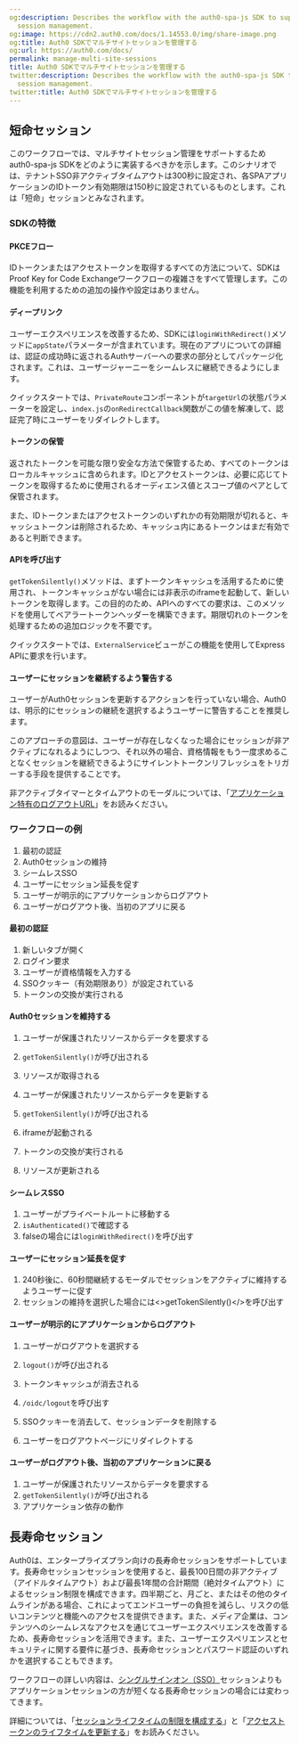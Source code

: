 ```yaml
---
og:description: Describes the workflow with the auth0-spa-js SDK to support multi-site
  session management.
og:image: https://cdn2.auth0.com/docs/1.14553.0/img/share-image.png
og:title: Auth0 SDKでマルチサイトセッションを管理する
og:url: https://auth0.com/docs/
permalink: manage-multi-site-sessions
title: Auth0 SDKでマルチサイトセッションを管理する
twitter:description: Describes the workflow with the auth0-spa-js SDK to support multi-site
  session management.
twitter:title: Auth0 SDKでマルチサイトセッションを管理する
---
```


## 短命セッション

このワークフローでは、マルチサイトセッション管理をサポートするためauth0-spa-js SDKをどのように実装するべきかを示します。このシナリオでは、テナントSSO非アクティブタイムアウトは300秒に設定され、各SPAアプリケーションのIDトークン有効期限は150秒に設定されているものとします。これは「短命」セッションとみなされます。

### SDKの特徴

#### PKCEフロー

IDトークンまたはアクセストークンを取得するすべての方法について、SDKはProof Key for Code Exchangeワークフローの複雑さをすべて管理します。この機能を利用するための追加の操作や設定はありません。

#### ディープリンク

ユーザーエクスペリエンスを改善するため、SDKには`loginWithRedirect()`メソッドに`appState`パラメーターが含まれています。現在のアプリについての詳細は、認証の成功時に返されるAuthサーバーへの要求の部分としてパッケージ化されます。これは、ユーザージャーニーをシームレスに継続できるようにします。

クイックスタートでは、`PrivateRoute`コンポーネントが`targetUrl`の状態パラメーターを設定し、`index.js`の`onRedirectCallback`関数がこの値を解凍して、認証完了時にユーザーをリダイレクトします。

#### トークンの保管

返されたトークンを可能な限り安全な方法で保管するため、すべてのトークンはローカルキャッシュに含められます。IDとアクセストークンは、必要に応じてトークンを取得するために使用されるオーディエンス値とスコープ値のペアとして保管されます。

また、IDトークンまたはアクセストークンのいずれかの有効期限が切れると、キャッシュトークンは削除されるため、キャッシュ内にあるトークンはまだ有効であると判断できます。

#### APIを呼び出す

`getTokenSilently()`メソッドは、まずトークンキャッシュを活用するために使用され、トークンキャッシュがない場合には非表示のiframeを起動して、新しいトークンを取得します。この目的のため、APIへのすべての要求は、このメソッドを使用してベアラートークンヘッダーを構築できます。期限切れのトークンを処理するための追加ロジックを不要です。

クイックスタートでは、`ExternalService`ビューがこの機能を使用してExpress APIに要求を行います。

#### ユーザーにセッションを継続するよう警告する

ユーザーがAuth0セッションを更新するアクションを行っていない場合、Auth0は、明示的にセッションの継続を選択するようユーザーに警告することを推奨します。

このアプローチの意図は、ユーザーが存在しなくなった場合にセッションが非アクティブになれるようにしつつ、それ以外の場合、資格情報をもう一度求めることなくセッションを継続できるようにサイレントトークンリフレッシュをトリガーする手段を提供することです。

非アクティブタイマーとタイムアウトのモーダルについては、「[アプリケーション特有のログアウトURL](/users/sessions/configure-session-lifetime-settings)」をお読みください。

### ワークフローの例

1. 最初の認証
2. Auth0セッションの維持
3. シームレスSSO
4. ユーザーにセッション延長を促す
5. ユーザーが明示的にアプリケーションからログアウト
6. ユーザーがログアウト後、当初のアプリに戻る

#### 最初の認証

1. 新しいタブが開く
2. ログイン要求
3. ユーザーが資格情報を入力する
4. SSOクッキー（有効期限あり）が設定されている
5. トークンの交換が実行される

#### Auth0セッションを維持する

1. ユーザーが保護されたリソースからデータを要求する
2. `getTokenSilently()`が呼び出される
3. リソースが取得される
4. ユーザーが保護されたリソースからデータを更新する
5. `getTokenSilently()`が呼び出される

1. iframeが起動される
2. トークンの交換が実行される
6. リソースが更新される

#### シームレスSSO

1. ユーザーがプライベートルートに移動する
2. `isAuthenticated()`で確認する
3. falseの場合には`loginWithRedirect()`を呼び出す

#### ユーザーにセッション延長を促す

1. 240秒後に、60秒間継続するモーダルでセッションをアクティブに維持するようユーザーに促す
2. セッションの維持を選択した場合には<>getTokenSilently()</>を呼び出す

#### ユーザーが明示的にアプリケーションからログアウト

1. ユーザーがログアウトを選択する
2. `logout()`が呼び出される

1. トークンキャッシュが消去される
2. `/oidc/logout`を呼び出す
3. SSOクッキーを消去して、セッションデータを削除する
4. ユーザーをログアウトページにリダイレクトする

#### ユーザーがログアウト後、当初のアプリケーションに戻る

1. ユーザーが保護されたリソースからデータを要求する
2. `getTokenSilently()`が呼び出される
3. アプリケーション依存の動作

## 長寿命セッション

Auth0は、エンタープライズプラン向けの長寿命セッションをサポートしています。長寿命セッションセッションを使用すると、最長100日間の非アクティブ（アイドルタイムアウト）および最長1年間の合計期間（絶対タイムアウト）によるセッション制限を構成できます。四半期ごと、月ごと、またはその他のタイムラインがある場合、これによってエンドユーザーの負担を減らし、リスクの低いコンテンツと機能へのアクセスを提供できます。また、メディア企業は、コンテンツへのシームレスなアクセスを通じてユーザーエクスペリエンスを改善するため、長寿命セッションを活用できます。また、ユーザーエクスペリエンスとセキュリティに関する要件に基づき、長寿命セッションとパスワード認証のいずれかを選択することもできます。

ワークフローの詳しい内容は、[シングルサインオン（SSO）](/single-sign-on)セッションよりもアプリケーションセッションの方が短くなる長寿命セッションの場合には変わってきます。

詳細については、「[セッションライフタイムの制限を構成する](/users/sessions/configure-session-lifetime-settings)」と「[アクセストークンのライフタイムを更新する](/security/tokens/access-tokens/update-access-token-lifetime)」をお読みください。

##